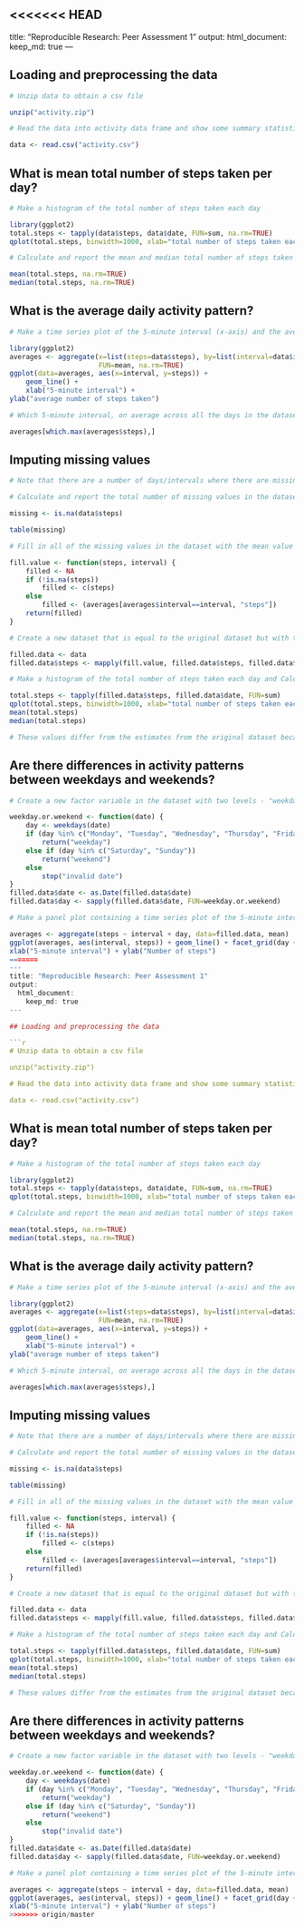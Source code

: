 <<<<<<< HEAD
---
title: "Reproducible Research: Peer Assessment 1"
output: 
  html_document:
    keep_md: true
---

## Loading and preprocessing the data

```r

# Unzip data to obtain a csv file

unzip("activity.zip")

# Read the data into activity data frame and show some summary statistics

data <- read.csv("activity.csv")
```

## What is mean total number of steps taken per day?

```r

# Make a histogram of the total number of steps taken each day

library(ggplot2)
total.steps <- tapply(data$steps, data$date, FUN=sum, na.rm=TRUE)
qplot(total.steps, binwidth=1000, xlab="total number of steps taken each day")

# Calculate and report the mean and median total number of steps taken per day

mean(total.steps, na.rm=TRUE)
median(total.steps, na.rm=TRUE)
```

## What is the average daily activity pattern?

```r
# Make a time series plot of the 5-minute interval (x-axis) and the average number of steps taken, averaged across all days (y-axis)

library(ggplot2)
averages <- aggregate(x=list(steps=data$steps), by=list(interval=data$interval),
                      FUN=mean, na.rm=TRUE)
ggplot(data=averages, aes(x=interval, y=steps)) +
    geom_line() +
    xlab("5-minute interval") +
ylab("average number of steps taken")

# Which 5-minute interval, on average across all the days in the dataset, contains the maximum number of steps?

averages[which.max(averages$steps),]
```

## Imputing missing values

```r
# Note that there are a number of days/intervals where there are missing values (coded as NA). The presence of missing days may introduce bias into some calculations or summaries of the data.

# Calculate and report the total number of missing values in the dataset

missing <- is.na(data$steps)

table(missing)

# Fill in all of the missing values in the dataset with the mean value of its 5-minute interval

fill.value <- function(steps, interval) {
    filled <- NA
    if (!is.na(steps))
        filled <- c(steps)
    else
        filled <- (averages[averages$interval==interval, "steps"])
    return(filled)
}

# Create a new dataset that is equal to the original dataset but with the missing data filled in

filled.data <- data
filled.data$steps <- mapply(fill.value, filled.data$steps, filled.data$interval)

# Make a histogram of the total number of steps taken each day and Calculate and report the mean and median total number of steps taken per day 

total.steps <- tapply(filled.data$steps, filled.data$date, FUN=sum)
qplot(total.steps, binwidth=1000, xlab="total number of steps taken each day")
mean(total.steps)
median(total.steps)

# These values differ from the estimates from the original dataset because because the missing values in the original dataset were set to 0 by default. But the new dataset have the filled-in missing values.
```

## Are there differences in activity patterns between weekdays and weekends?

```r

# Create a new factor variable in the dataset with two levels - "weekday" and "weekend" indicating whether a given date is a weekday or weekend day.

weekday.or.weekend <- function(date) {
    day <- weekdays(date)
    if (day %in% c("Monday", "Tuesday", "Wednesday", "Thursday", "Friday"))
        return("weekday")
    else if (day %in% c("Saturday", "Sunday"))
        return("weekend")
    else
        stop("invalid date")
}
filled.data$date <- as.Date(filled.data$date)
filled.data$day <- sapply(filled.data$date, FUN=weekday.or.weekend)

# Make a panel plot containing a time series plot of the 5-minute interval (x-axis) and the average number of steps taken, averaged across all weekday days or weekend days (y-axis)

averages <- aggregate(steps ~ interval + day, data=filled.data, mean)
ggplot(averages, aes(interval, steps)) + geom_line() + facet_grid(day ~ .) +
xlab("5-minute interval") + ylab("Number of steps")
=======
---
title: "Reproducible Research: Peer Assessment 1"
output: 
  html_document:
    keep_md: true
---

## Loading and preprocessing the data

```r

# Unzip data to obtain a csv file

unzip("activity.zip")

# Read the data into activity data frame and show some summary statistics

data <- read.csv("activity.csv")
```

## What is mean total number of steps taken per day?

```r

# Make a histogram of the total number of steps taken each day

library(ggplot2)
total.steps <- tapply(data$steps, data$date, FUN=sum, na.rm=TRUE)
qplot(total.steps, binwidth=1000, xlab="total number of steps taken each day")

# Calculate and report the mean and median total number of steps taken per day

mean(total.steps, na.rm=TRUE)
median(total.steps, na.rm=TRUE)
```

## What is the average daily activity pattern?

```r
# Make a time series plot of the 5-minute interval (x-axis) and the average number of steps taken, averaged across all days (y-axis)

library(ggplot2)
averages <- aggregate(x=list(steps=data$steps), by=list(interval=data$interval),
                      FUN=mean, na.rm=TRUE)
ggplot(data=averages, aes(x=interval, y=steps)) +
    geom_line() +
    xlab("5-minute interval") +
ylab("average number of steps taken")

# Which 5-minute interval, on average across all the days in the dataset, contains the maximum number of steps?

averages[which.max(averages$steps),]
```

## Imputing missing values

```r
# Note that there are a number of days/intervals where there are missing values (coded as NA). The presence of missing days may introduce bias into some calculations or summaries of the data.

# Calculate and report the total number of missing values in the dataset

missing <- is.na(data$steps)

table(missing)

# Fill in all of the missing values in the dataset with the mean value of its 5-minute interval

fill.value <- function(steps, interval) {
    filled <- NA
    if (!is.na(steps))
        filled <- c(steps)
    else
        filled <- (averages[averages$interval==interval, "steps"])
    return(filled)
}

# Create a new dataset that is equal to the original dataset but with the missing data filled in

filled.data <- data
filled.data$steps <- mapply(fill.value, filled.data$steps, filled.data$interval)

# Make a histogram of the total number of steps taken each day and Calculate and report the mean and median total number of steps taken per day 

total.steps <- tapply(filled.data$steps, filled.data$date, FUN=sum)
qplot(total.steps, binwidth=1000, xlab="total number of steps taken each day")
mean(total.steps)
median(total.steps)

# These values differ from the estimates from the original dataset because because the missing values in the original dataset were set to 0 by default. But the new dataset have the filled-in missing values.
```

## Are there differences in activity patterns between weekdays and weekends?

```r

# Create a new factor variable in the dataset with two levels - "weekday" and "weekend" indicating whether a given date is a weekday or weekend day.

weekday.or.weekend <- function(date) {
    day <- weekdays(date)
    if (day %in% c("Monday", "Tuesday", "Wednesday", "Thursday", "Friday"))
        return("weekday")
    else if (day %in% c("Saturday", "Sunday"))
        return("weekend")
    else
        stop("invalid date")
}
filled.data$date <- as.Date(filled.data$date)
filled.data$day <- sapply(filled.data$date, FUN=weekday.or.weekend)

# Make a panel plot containing a time series plot of the 5-minute interval (x-axis) and the average number of steps taken, averaged across all weekday days or weekend days (y-axis)

averages <- aggregate(steps ~ interval + day, data=filled.data, mean)
ggplot(averages, aes(interval, steps)) + geom_line() + facet_grid(day ~ .) +
xlab("5-minute interval") + ylab("Number of steps")
>>>>>>> origin/master
```